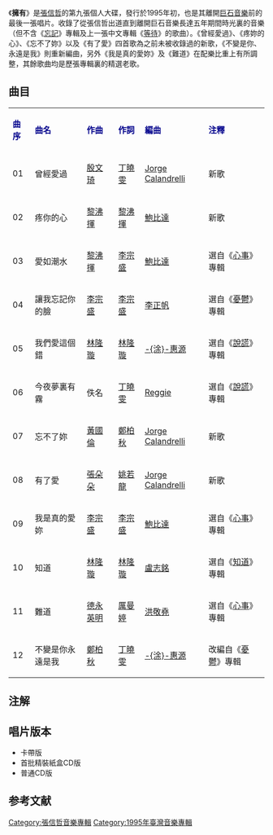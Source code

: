 {{unreferenced|time=2012-06-22T03:20:15+00:00}}
{{Album infobox | <!-- See Wikipedia:WikiProject_Albums -->
|  Name        = 擁有
|  Type        = 精選輯
|  Artist      = [[張信哲|張信哲]]
|  Cover       = 擁有-張信哲.jpg
|  Released    = 1995年1月1日
|  Recorded    = 1989年-1994年
|  Genre       = [[国语流行音樂|国语流行音樂]]
|  Length      = 
|  Label       = [[巨石音樂|巨石音樂]]
|  Number      = 
|  Producer    = 
|  Last album  = [[心碎深處|心碎深處]]<br />（1994年）
|  This album  = '''擁有'''<br />（1995年）
|  Next album  = [[醉心|醉心]]<br />（1995年）}}

《'''擁有'''》是[[張信哲|張信哲]]的第九張個人大碟，發行於1995年初，也是其離開[[巨石音樂|巨石音樂]]前的最後一張唱片。收錄了從張信哲出道直到離開巨石音樂長達五年期間時光裏的音樂（但不含《[[忘記_(張信哲專輯)|忘記]]》專輯及上一張中文專輯《[[等待|等待]]》的歌曲）。《曾經愛過》、《疼妳的心》、《忘不了妳》以及《有了愛》四首歌為之前未被收錄過的新歌，《不變是你、永遠是我》則重新編曲，另外《我是真的愛妳》及《難道》在配樂比重上有所調整，其餘歌曲均是歷張專輯裏的精選老歌。

==曲目==
{| class="wikitable"
|-
| <font color=darkblue>'''曲序'''</font> || <font color=darkblue>'''曲名'''</font> || <font color=darkblue>'''作曲'''</font> || <font color=darkblue>'''作詞'''</font> || <font color=darkblue>'''編曲'''</font> || <font color=darkblue>'''注釋'''</font>
|-
| 01 || 曾經愛過 || [[殷文琦|殷文琦]] || [[丁曉雯|丁曉雯]] || [[Jorge_Calandrelli|Jorge Calandrelli]] || 新歌
|-
| 02 || 疼你的心 || [[黎沸揮|黎沸揮]] || [[黎沸揮|黎沸揮]] || [[鮑比達|鮑比達]] || 新歌
|-
| 03 || 愛如潮水 || [[黎沸揮|黎沸揮]] || [[李宗盛|李宗盛]] || [[鮑比達|鮑比達]] || 選自《[[心事|心事]]》專輯
|-
| 04 || 讓我忘記你的臉 || [[李宗盛|李宗盛]] || [[李宗盛|李宗盛]] || [[李正帆|李正帆]] || 選自《[[憂鬱_(張信哲專輯)|憂鬱]]》專輯
|-
| 05 || 我們愛這個錯 || [[林隆璇|林隆璇]] || [[林隆璇|林隆璇]] || [[涂惠源|-{涂}-惠源]] || 選自《[[說謊_(張信哲專輯)|說謊]]》專輯
|-
| 06 || 今夜夢裏有霧 || 佚名 || [[丁曉雯|丁曉雯]]|| [[Reggie|Reggie]] || 選自《[[說謊_(張信哲專輯)|說謊]]》專輯
|-
| 07 || 忘不了妳|| [[黃國倫|黃國倫]] || [[鄭柏秋|鄭柏秋]] || [[Jorge_Calandrelli|Jorge Calandrelli]] || 新歌
|-
| 08 || 有了愛 || [[張朵朵|張朵朵]] || [[姚若龍|姚若龍]] || [[Jorge_Calandrelli|Jorge Calandrelli]] || 新歌
|-
| 09 || 我是真的愛妳 || [[李宗盛|李宗盛]] || [[李宗盛|李宗盛]] || [[鮑比達|鮑比達]] || 選自《[[心事|心事]]》專輯
|-
| 10 || 知道 || [[林隆璇|林隆璇]] || [[林隆璇|林隆璇]] || [[盧志銘|盧志銘]] || 選自《[[知道|知道]]》專輯
|-
| 11 || 難道 || [[德永英明|德永英明]] || [[厲曼婷|厲曼婷]] || [[洪敬堯|洪敬堯]] || 選自《[[心事|心事]]》專輯
|-
| 12 || 不變是你永遠是我{{NoteTag|原曲名含頓号}} || [[鄭柏秋|鄭柏秋]] || [[丁曉雯|丁曉雯]] || [[涂惠源|-{涂}-惠源]] || 改編自《[[憂鬱_(張信哲專輯)|憂鬱]]》專輯
|}

== 注解 ==
{{noteFoot}}

== 唱片版本 ==
*卡帶版
*首批精裝紙盒CD版
*普通CD版

==参考文献==
{{reflist}}

{{張信哲}}

[[Category:張信哲音樂專輯|Category:張信哲音樂專輯]]
[[Category:1995年臺灣音樂專輯|Category:1995年臺灣音樂專輯]]